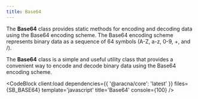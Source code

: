 ```yaml
---
title: Base64
---
```



The **Base64** class provides static methods for encoding and decoding data using the Base64 encoding scheme. The Base64 encoding scheme represents binary data as a sequence of 64 symbols (A-Z, a-z, 0-9, +, and /).

The **Base64** class is a simple and useful utility class that provides a convenient way to encode and decode binary data using the Base64 encoding scheme.

<CodeBlock client:load dependencies={{ '@aracna/core': 'latest' }} files={SB_BASE64} template='javascript' title='Base64' console={100} />
